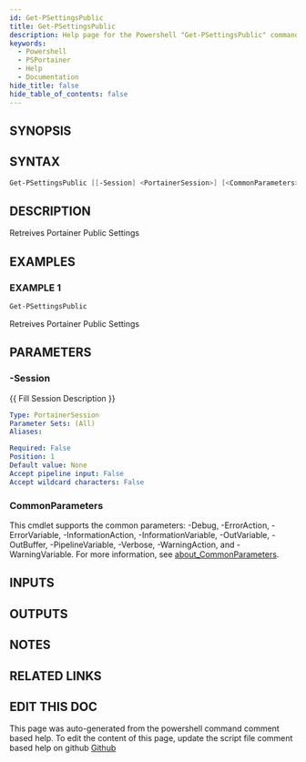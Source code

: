 ```yaml
---
id: Get-PSettingsPublic
title: Get-PSettingsPublic
description: Help page for the Powershell "Get-PSettingsPublic" command
keywords:
  - Powershell
  - PSPortainer
  - Help
  - Documentation
hide_title: false
hide_table_of_contents: false
---
```


## SYNOPSIS

## SYNTAX

```powershell
Get-PSettingsPublic [[-Session] <PortainerSession>] [<CommonParameters>]
```

## DESCRIPTION

Retreives Portainer Public Settings

## EXAMPLES

### EXAMPLE 1

```powershell
Get-PSettingsPublic
```

Retreives Portainer Public Settings

## PARAMETERS

### -Session

{{ Fill Session Description }}

```yaml
Type: PortainerSession
Parameter Sets: (All)
Aliases:

Required: False
Position: 1
Default value: None
Accept pipeline input: False
Accept wildcard characters: False
```

### CommonParameters

This cmdlet supports the common parameters: -Debug, -ErrorAction, -ErrorVariable, -InformationAction, -InformationVariable, -OutVariable, -OutBuffer, -PipelineVariable, -Verbose, -WarningAction, and -WarningVariable. For more information, see [about_CommonParameters](http://go.microsoft.com/fwlink/?LinkID=113216).

## INPUTS

## OUTPUTS

## NOTES

## RELATED LINKS

## EDIT THIS DOC 

This page was auto-generated from the powershell command comment based help. To edit the content of this page, update the script file comment based help on github [Github](https://github.com/hanpq/)
